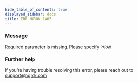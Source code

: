 ```yaml
---
hide_table_of_contents: true
displayed_sidebar: docs
title: ERR_NGROK_1405
---
```




### Message

Required parameter is missing. Please specify `PARAM`

<ErrorDetails error="err_ngrok_1405" />

### Further help

If you're having trouble resolving this error, please reach out to [support@ngrok.com](mailto:support@ngrok.com?subject=Help%20with%20ERR_NGROK_1405)
